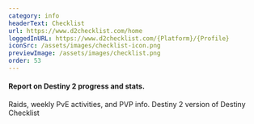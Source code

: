 ```yaml
---
category: info
headerText: Checklist
url: https://www.d2checklist.com/home
loggedInURL: https://www.d2checklist.com/{Platform}/{Profile}
iconSrc: /assets/images/checklist-icon.png
previewImage: /assets/images/checklist.png
order: 53
---
```


#### Report on Destiny 2 progress and stats.

Raids, weekly PvE activities, and PVP info. Destiny 2 version of Destiny Checklist
